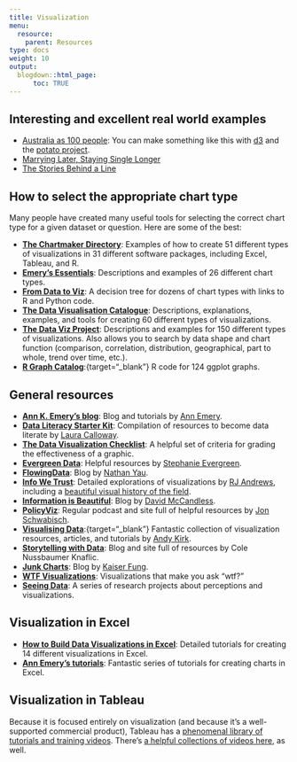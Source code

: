```yaml
---
title: Visualization
menu:
  resource:
    parent: Resources
type: docs
weight: 10
output:
  blogdown::html_page:
      toc: TRUE
---
```


## Interesting and excellent real world examples
- [Australia as 100 people](https://flowingdata.com/2017/06/28/australia-as-100-people/){target="_blank"}: You can make something like this with [d3](https://d3js.org/){target="_blank"} and the [potato project](https://github.com/civisanalytics/potato){target="_blank"}.
- [Marrying Later, Staying Single Longer](https://flowingdata.com/2017/07/17/marrying-age-over-the-past-century/){target="_blank"}
- [The Stories Behind a Line](http://www.storiesbehindaline.com/){target="_blank"}

## How to select the appropriate chart type

Many people have created many useful tools for selecting the correct chart type for a given dataset or question. Here are some of the best:

- [**The Chartmaker Directory**](http://chartmaker.visualisingdata.com/){target="_blank"}: Examples of how to create 51 different types of visualizations in 31 different software packages, including Excel, Tableau, and R.
- [**Emery's Essentials**](http://annkemery.com/essentials/){target="_blank"}: Descriptions and examples of 26 different chart types.
- [**From Data to Viz**](https://www.data-to-viz.com/){target="_blank"}: A decision tree for dozens of chart types with links to R and Python code.
- [**The Data Visualisation Catalogue**](http://www.datavizcatalogue.com/){target="_blank"}: Descriptions, explanations, examples, and tools for creating 60 different types of visualizations.
- [**The Data Viz Project**](http://datavizproject.com/){target="_blank"}: Descriptions and examples for 150 different types of visualizations. Also allows you to search by data shape and chart function (comparison, correlation, distribution, geographical, part to whole, trend over time, etc.).
- [**R Graph Catalog**](http://shinyapps.stat.ubc.ca/r-graph-catalog/):{target="_blank"} R code for 124 ggplot graphs.


## General resources

- [**Ann K. Emery's blog**](http://annkemery.com/blog/){target="_blank"}: Blog and tutorials by [Ann Emery](https://twitter.com/AnnKEmery){target="_blank"}.
- [**Data Literacy Starter Kit**](https://docs.google.com/document/d/1kKRadOiF0LruItsvGA40fSDZkAQfCqC_Ela0gBdo8A4/edit){target="_blank"}: Compilation of resources to become data literate by [Laura Calloway](http://lauracalloway.com/){target="_blank"}.
- [**The Data Visualization Checklist**](http://annkemery.com/checklist/){target="_blank"}: A helpful set of criteria for grading the effectiveness of a graphic.
- [**Evergreen Data**](http://stephanieevergreen.com/){target="_blank"}: Helpful resources by [Stephanie Evergreen](https://twitter.com/evergreendata).
- [**FlowingData**](https://flowingdata.com/){target="_blank"}: Blog by [Nathan Yau](https://twitter.com/flowingdata){target="_blank"}.
- [**Info We Trust**](http://infowetrust.com/){target="_blank"}: Detailed explorations of visualizations by [RJ Andrews](https://twitter.com/infowetrust){target="_blank"}, including a [beautiful visual history of the field](http://infowetrust.com/history/){target="_blank"}.
- [**Information is Beautiful**](http://www.informationisbeautiful.net/){target="_blank"}: Blog by [David McCandless](https://twitter.com/mccandelish){target="_blank"}.
- [**PolicyViz**](https://policyviz.com/): Regular podcast and site full of helpful resources by [Jon Schwabisch](https://twitter.com/jschwabish){target="_blank"}.
- [**Visualising Data**](http://www.visualisingdata.com/):{target="_blank"} Fantastic collection of visualization resources, articles, and tutorials by [Andy Kirk](https://twitter.com/visualisingdata){target="_blank"}.
- [**Storytelling with Data**](http://www.storytellingwithdata.com/): Blog and site full of resources by Cole Nussbaumer Knaflic.
- [**Junk Charts**](http://junkcharts.typepad.com/){target="_blank"}: Blog by [Kaiser Fung](https://twitter.com/junkcharts){target="_blank"}.
- [**WTF Visualizations**](http://viz.wtf/){target="_blank"}: Visualizations that make you ask "wtf?"
- [**Seeing Data**](http://seeingdata.org/){target="_blank"}: A series of research projects about perceptions and visualizations.


## Visualization in Excel

- [**How to Build Data Visualizations in Excel**](http://stephanieevergreen.com/how-to/){target="_blank"}: Detailed tutorials for creating 14 different visualizations in Excel.
- [**Ann Emery's tutorials**](http://annkemery.com/category/visualizing-data/tutorials/){target="_blank"}: Fantastic series of tutorials for creating charts in Excel.


## Visualization in Tableau

Because it is focused entirely on visualization (and because it's a well-supported commercial product), Tableau has a [phenomenal library of tutorials and training videos](https://www.tableau.com/learn/training){target="_blank"}. There's [a helpful collections of videos here](https://www.quora.com/What-are-some-good-video-tutorials-for-learning-Tableau){target="_blank"}, as well.
